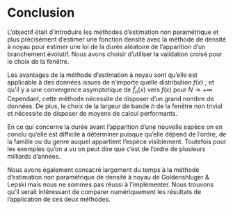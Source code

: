 # Conclusion

L'objectif était d'introduire les méthodes d'estimation non paramétrique et plus précisément d'estimer une fonction densité avec la méthode de densité à noyau pour estimer une loi de la durée aléatoire de l'apparition d'un branchement évolutif. Nous avons choisir d'utiliser la validation croisé pour le choix de la fenêtre.\newline 

Les avantages de la méthode d'estimation à noyau sont qu'elle est applicable à des données issues de n'importe quelle distribution $f(x)$ ; et qu'il y a une convergence asymptotique de $\hat f_n(x)$ vers $f(x)$ pour $N \longrightarrow +\infty$.  
Cependant, cette méthode nécessite de disposer d'un grand nombre de données. De plus, le choix de la largeur de bande $h$ de la fenêtre non trivial et nécessite de disposer de moyens de calcul performants.  

En ce qui concerne la durée avant l'apparition d'une nouvelle espèce on en conclu qu'elle est difficile à déterminer puisque qu'elle dépend de l'ordre, de la famille ou du genre auquel appartient l'espèce visiblement. Toutefois pour les exemples qu'on a vu on peut dire que c'est de l'ordre de plusieurs milliards d'années.

Nous avons également consacré largement du temps à la méthode d'estimation non paramétrique de densité à noyau de Goldenshluger & Lepski mais nous ne sommes pas réussi à l'implémenter. Nous trouvons qu'il serait intéressant de comparer numériquement les résultats de l'application de ces deux méthodes.